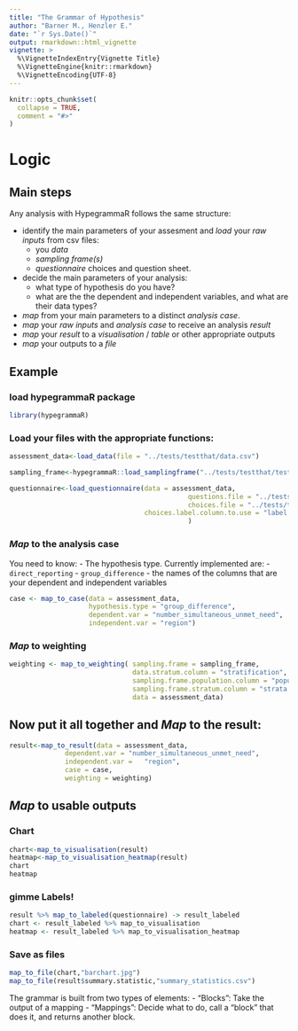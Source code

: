 ```yaml
---
title: "The Grammar of Hypothesis"
author: "Barner M., Henzler E."
date: "`r Sys.Date()`"
output: rmarkdown::html_vignette
vignette: >
  %\VignetteIndexEntry{Vignette Title}
  %\VignetteEngine{knitr::rmarkdown}
  %\VignetteEncoding{UTF-8}
---
```


```r
knitr::opts_chunk$set(
  collapse = TRUE,
  comment = "#>"
)
```

# Logic

## Main steps

Any analysis with HypegrammaR follows the same structure:

- identify the main parameters of your assesment and _load_ your *raw inputs* from csv files:
  - you *data*
  - *sampling frame(s)*
  - *questionnaire* choices and question sheet.

- decide the main parameters of your analysis:
    - what type of hypothesis do you have?
    - what are the the dependent and independent variables, and what are their data types?
- _map_ from your main parameters to a distinct *analysis case*.
- _map_ your *raw inputs* and *analysis case* to receive an analysis *result*
- _map_ your *result* to a *visualisation* / *table* or other appropriate outputs
- _map_ your outputs to a *file*


## Example

### load hypegrammaR package
```r
library(hypegrammaR)

```

### Load your files with the appropriate functions:
```r
assessment_data<-load_data(file = "../tests/testthat/data.csv")

sampling_frame<-hypegrammaR::load_samplingframe("../tests/testthat/test_samplingframe.csv")

questionnaire<-load_questionnaire(data = assessment_data,
                                             questions.file = "../tests/testthat/kobo questions.csv",
                                             choices.file = "../tests/testthat/kobo choices.csv",
                                  choices.label.column.to.use = "label::English"
                                             )


```

### _Map_ to the analysis case
You need to know:
- The hypothesis type. Currently implemented are:
  - `direct_reporting`
  - `group_difference`
- the names of the columns that are your dependent and independent variables
```r

case <- map_to_case(data = assessment_data,
                    hypothesis.type = "group_difference",
                    dependent.var = "number_simultaneous_unmet_need",
                    independent.var = "region")

```
### _Map_ to weighting
```r

weighting <- map_to_weighting( sampling.frame = sampling_frame,
                               data.stratum.column = "stratification",
                               sampling.frame.population.column = "population",
                               sampling.frame.stratum.column = "strata names",
                               data = assessment_data)

```


## Now put it all together and _Map_ to the result:

```r

result<-map_to_result(data = assessment_data,
              dependent.var = "number_simultaneous_unmet_need",
              independent.var =   "region",
              case = case,
              weighting = weighting)
```


## _Map_ to usable outputs
### Chart
```r

chart<-map_to_visualisation(result)
heatmap<-map_to_visualisation_heatmap(result)
chart
heatmap
```
### gimme Labels!
```r
result %>% map_to_labeled(questionnaire) -> result_labeled
chart <- result_labeled %>% map_to_visualisation
heatmap <- result_labeled %>% map_to_visualisation_heatmap


```


### Save as files

```r
map_to_file(chart,"barchart.jpg")
map_to_file(result$summary.statistic,"summary_statistics.csv")

```

The grammar is built from two types of elements:
- "Blocks": Take the output of a mapping
- "Mappings": Decide what to do, call a "block" that does it, and returns another block.








